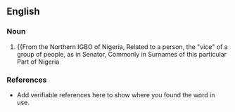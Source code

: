 ==English==

===Noun===
{{Asogwa:}}

# {{From the Northern IGBO of Nigeria, Related to a person, the "vice" of a group of people, as in Senator, Commonly in Surnames of this particular Part of Nigeria
===References===
*Add verifiable references here to show where you found the word in use.